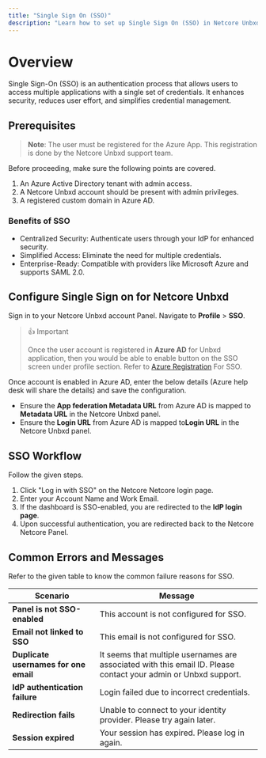 ```yaml
---
title: "Single Sign On (SSO)"
description: "Learn how to set up Single Sign On (SSO) in Netcore Unbxd for secure app-based login."
---
```


# Overview

Single Sign-On (SSO) is an authentication process that allows users to access multiple applications with a single set of credentials. It enhances security, reduces user effort, and simplifies credential management.

## Prerequisites

> **Note**: The user must be registered for the Azure App. This registration is done by the Netcore Unbxd support team.

Before proceeding, make sure the following points are covered.

1. An Azure Active Directory tenant with admin access.
2. A Netcore Unbxd account should be present with admin privileges.
3. A registered custom domain in Azure AD.

### Benefits of SSO

- Centralized Security: Authenticate users through your IdP for enhanced security.
- Simplified Access: Eliminate the need for multiple credentials.
- Enterprise-Ready: Compatible with providers like Microsoft Azure and supports SAML 2.0.

## Configure Single Sign on for Netcore Unbxd

Sign in to your Netcore Unbxd account Panel. Navigate to **Profile**  \> **SSO**.

> 👍 Important
>
> Once the user account is registered in **Azure AD** for Unbxd application, then you would be able to enable button on the SSO screen under profile section. Refer to [Azure Registration](https://unbxdocs.readme.io/update/docs/azure-registration#/) For SSO.

Once account is enabled in Azure AD, enter the below details (Azure help desk will share the details) and save the configuration.

- Ensure the **App federation Metadata URL** from Azure AD is mapped to **Metadata URL** in the Netcore Unbxd panel.
- Ensure the **Login URL** from Azure AD is mapped to**Login URL** in the Netcore Unbxd panel.

## SSO Workflow

Follow the given steps.

1. Click "Log in with SSO" on the Netcore Netcore login page.
2. Enter your Account Name and Work Email.
3. If the dashboard is SSO-enabled, you are redirected to the **IdP login page**.
4. Upon successful authentication, you are redirected back to the Netcore Netcore Panel.

## Common Errors and Messages

Refer to the given table to know the common failure reasons for SSO.

| **Scenario**                          | **Message**                                                                                                     |
| ------------------------------------- | --------------------------------------------------------------------------------------------------------------- |
| **Panel is not SSO-enabled**          | This account is not configured for SSO.                                                                         |
| **Email not linked to SSO**           | This email is not configured for SSO.                                                                           |
| **Duplicate usernames for one email** | It seems that multiple usernames are associated with this email ID. Please contact your admin or Unbxd support. |
| **IdP authentication failure**        | Login failed due to incorrect credentials.                                                                      |
| **Redirection fails**                 | Unable to connect to your identity provider. Please try again later.                                            |
| **Session expired**                   | Your session has expired. Please log in again.                                                                  |